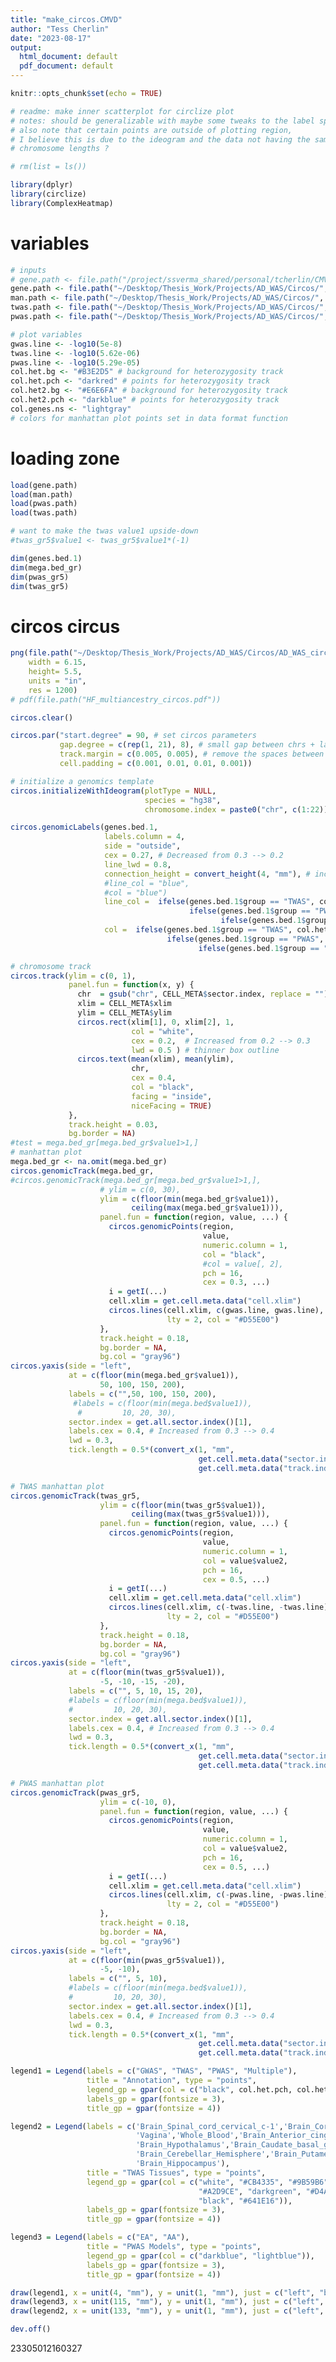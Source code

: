 ```yaml
---
title: "make_circos.CMVD"
author: "Tess Cherlin"
date: "2023-08-17"
output:
  html_document: default
  pdf_document: default
---
```


```r
knitr::opts_chunk$set(echo = TRUE)
```

```r
# readme: make inner scatterplot for circlize plot
# notes: should be generalizable with maybe some tweaks to the label spacing
# also note that certain points are outside of plotting region,
# I believe this is due to the ideogram and the data not having the same 
# chromosome lengths ?

# rm(list = ls())

library(dplyr)
library(circlize)
library(ComplexHeatmap)
```

################################################################################
#                                 variables                                    #
################################################################################
```r
# inputs 
# gene.path <- file.path("/project/ssverma_shared/personal/tcherlin/CMVD_Stuff/Circos/processed", "gene_track_data_gr")
gene.path <- file.path("~/Desktop/Thesis_Work/Projects/AD_WAS/Circos/", "gene_track_data_ad")
man.path <- file.path("~/Desktop/Thesis_Work/Projects/AD_WAS/Circos/", "manhattan_data_ad")
twas.path <- file.path("~/Desktop/Thesis_Work/Projects/AD_WAS/Circos/", "twas_data_ad")
pwas.path <- file.path("~/Desktop/Thesis_Work/Projects/AD_WAS/Circos/", "pwas_data_ad")
```

```r
# plot variables
gwas.line <- -log10(5e-8)
twas.line <- -log10(5.62e-06)
pwas.line <- -log10(5.29e-05)
col.het.bg <- "#B3E2D5" # background for heterozygosity track
col.het.pch <- "darkred" # points for heterozygosity track
col.het2.bg <- "#E6E6FA" # background for heterozygosity track
col.het2.pch <- "darkblue" # points for heterozygosity track
col.genes.ns <- "lightgray"
# colors for manhattan plot points set in data format function
```


################################################################################
#                               loading zone                                   #
################################################################################
```r
load(gene.path)
load(man.path)
load(pwas.path)
load(twas.path)

# want to make the twas value1 upside-down
#twas_gr5$value1 <- twas_gr5$value1*(-1)

dim(genes.bed.1)
dim(mega.bed_gr)
dim(pwas_gr5)
dim(twas_gr5)

```
################################################################################
#                               circos circus                                  #
################################################################################
```r
png(file.path("~/Desktop/Thesis_Work/Projects/AD_WAS/Circos/AD_WAS_circos_fin.png"),  
    width = 6.15,
    height= 5.5,
    units = "in",
    res = 1200)
# pdf(file.path("HF_multiancestry_circos.pdf"))

circos.clear()

circos.par("start.degree" = 90, # set circos parameters
           gap.degree = c(rep(1, 21), 8), # small gap between chrs + larger for axis
           track.margin = c(0.005, 0.005), # remove the spaces between the tracks
           cell.padding = c(0.001, 0.01, 0.01, 0.001))

# initialize a genomics template
circos.initializeWithIdeogram(plotType = NULL,         
                              species = "hg38", 
                              chromosome.index = paste0("chr", c(1:22)))

circos.genomicLabels(genes.bed.1,
                     labels.column = 4,
                     side = "outside",
                     cex = 0.27, # Decreased from 0.3 --> 0.2
                     line_lwd = 0.8,
                     connection_height = convert_height(4, "mm"), # increased from 3 to 4
                     #line_col = "blue",
                     #col = "blue")
                     line_col =  ifelse(genes.bed.1$group == "TWAS", col.het.pch,
                                        ifelse(genes.bed.1$group == "PWAS", col.het2.pch,
                                               ifelse(genes.bed.1$group == "Multiple", "purple", "black"))),
                     col =  ifelse(genes.bed.1$group == "TWAS", col.het.pch,
                                   ifelse(genes.bed.1$group == "PWAS", col.het2.pch,
                                          ifelse(genes.bed.1$group == "Multiple", "purple", "black"))))

# chromosome track
circos.track(ylim = c(0, 1),                       
             panel.fun = function(x, y) {
               chr  = gsub("chr", CELL_META$sector.index, replace = "")
               xlim = CELL_META$xlim
               ylim = CELL_META$ylim
               circos.rect(xlim[1], 0, xlim[2], 1, 
                           col = "white", 
                           cex = 0.2,  # Increased from 0.2 --> 0.3
                           lwd = 0.5 ) # thinner box outline
               circos.text(mean(xlim), mean(ylim), 
                           chr, 
                           cex = 0.4, 
                           col = "black",
                           facing = "inside", 
                           niceFacing = TRUE)
             }, 
             track.height = 0.03, 
             bg.border = NA)
#test = mega.bed_gr[mega.bed_gr$value1>1,]
# manhattan plot
mega.bed_gr <- na.omit(mega.bed_gr)
circos.genomicTrack(mega.bed_gr,
#circos.genomicTrack(mega.bed_gr[mega.bed_gr$value1>1,],
                    # ylim = c(0, 30),
                    ylim = c(floor(min(mega.bed_gr$value1)),
                           ceiling(max(mega.bed_gr$value1))),
                    panel.fun = function(region, value, ...) {
                      circos.genomicPoints(region, 
                                           value, 
                                           numeric.column = 1,
                                           col = "black",
                                           #col = value[, 2],
                                           pch = 16, 
                                           cex = 0.3, ...)
                      i = getI(...)
                      cell.xlim = get.cell.meta.data("cell.xlim")
                      circos.lines(cell.xlim, c(gwas.line, gwas.line),
                                   lty = 2, col = "#D55E00")
                    },
                    track.height = 0.18,
                    bg.border = NA,
                    bg.col = "gray96")
circos.yaxis(side = "left",                 
             at = c(floor(min(mega.bed_gr$value1)), 
                    50, 100, 150, 200),
             labels = c("",50, 100, 150, 200),
              #labels = c(floor(min(mega.bed$value1)), 
               #         10, 20, 30),
             sector.index = get.all.sector.index()[1],
             labels.cex = 0.4, # Increased from 0.3 --> 0.4
             lwd = 0.3, 
             tick.length = 0.5*(convert_x(1, "mm", 
                                          get.cell.meta.data("sector.index"), 
                                          get.cell.meta.data("track.index"))))

# TWAS manhattan plot
circos.genomicTrack(twas_gr5,
                    ylim = c(floor(min(twas_gr5$value1)),
                           ceiling(max(twas_gr5$value1))),
                    panel.fun = function(region, value, ...) {
                      circos.genomicPoints(region,
                                           value,
                                           numeric.column = 1,
                                           col = value$value2,
                                           pch = 16,
                                           cex = 0.5, ...)
                      i = getI(...)
                      cell.xlim = get.cell.meta.data("cell.xlim")
                      circos.lines(cell.xlim, c(-twas.line, -twas.line),
                                   lty = 2, col = "#D55E00")
                    },
                    track.height = 0.18,
                    bg.border = NA,
                    bg.col = "gray96")
circos.yaxis(side = "left",
             at = c(floor(min(twas_gr5$value1)),
                    -5, -10, -15, -20),
             labels = c("", 5, 10, 15, 20),
             #labels = c(floor(min(mega.bed$value1)),
             #         10, 20, 30),
             sector.index = get.all.sector.index()[1],
             labels.cex = 0.4, # Increased from 0.3 --> 0.4
             lwd = 0.3,
             tick.length = 0.5*(convert_x(1, "mm",
                                          get.cell.meta.data("sector.index"),
                                          get.cell.meta.data("track.index"))))

# PWAS manhattan plot
circos.genomicTrack(pwas_gr5,
                    ylim = c(-10, 0),
                    panel.fun = function(region, value, ...) {
                      circos.genomicPoints(region,
                                           value,
                                           numeric.column = 1,
                                           col = value$value2,
                                           pch = 16,
                                           cex = 0.5, ...)
                      i = getI(...)
                      cell.xlim = get.cell.meta.data("cell.xlim")
                      circos.lines(cell.xlim, c(-pwas.line, -pwas.line),
                                   lty = 2, col = "#D55E00")
                    },
                    track.height = 0.18,
                    bg.border = NA,
                    bg.col = "gray96")
circos.yaxis(side = "left",
             at = c(floor(min(pwas_gr5$value1)),
                    -5, -10),
             labels = c("", 5, 10),
             #labels = c(floor(min(mega.bed$value1)),
             #         10, 20, 30),
             sector.index = get.all.sector.index()[1],
             labels.cex = 0.4, # Increased from 0.3 --> 0.4
             lwd = 0.3,
             tick.length = 0.5*(convert_x(1, "mm",
                                          get.cell.meta.data("sector.index"),
                                          get.cell.meta.data("track.index"))))

legend1 = Legend(labels = c("GWAS", "TWAS", "PWAS", "Multiple"),
                 title = "Annotation", type = "points",
                 legend_gp = gpar(col = c("black", col.het.pch, col.het2.pch, "purple")),
                 labels_gp = gpar(fontsize = 3),
                 title_gp = gpar(fontsize = 4))

legend2 = Legend(labels = c('Brain_Spinal_cord_cervical_c-1','Brain_Cortex','Brain_Substantia_nigra','Colon_Sigmoid','Liver',
                            'Vagina','Whole_Blood','Brain_Anterior_cingulate_cortex_BA24','Brain_Frontal_Cortex_BA9',
                            'Brain_Hypothalamus','Brain_Caudate_basal_ganglia','Brain_Nucleus_accumbens_basal_ganglia',
                            'Brain_Cerebellar_Hemisphere','Brain_Putamen_basal_ganglia','Brain_Cerebellum','Brain_Amygdala',
                            'Brain_Hippocampus'),
                 title = "TWAS Tissues", type = "points",
                 legend_gp = gpar(col = c("white", "#CB4335", "#9B59B6", "#4A235A", "#154360", "#5499C7", "#85C1E9", "#0E6251",
                                          "#A2D9CE", "darkgreen", "#D4AC0D", "#7D6608", "#F39C12", "#D35400", "grey", "darkblue",
                                          "black", "#641E16")),
                 labels_gp = gpar(fontsize = 3),
                 title_gp = gpar(fontsize = 4))

legend3 = Legend(labels = c("EA", "AA"),
                 title = "PWAS Models", type = "points",
                 legend_gp = gpar(col = c("darkblue", "lightblue")),
                 labels_gp = gpar(fontsize = 3),
                 title_gp = gpar(fontsize = 4))

draw(legend1, x = unit(4, "mm"), y = unit(1, "mm"), just = c("left", "bottom"))
draw(legend3, x = unit(115, "mm"), y = unit(1, "mm"), just = c("left", "bottom"))
draw(legend2, x = unit(133, "mm"), y = unit(1, "mm"), just = c("left", "bottom"))

dev.off()
```
23305012160327